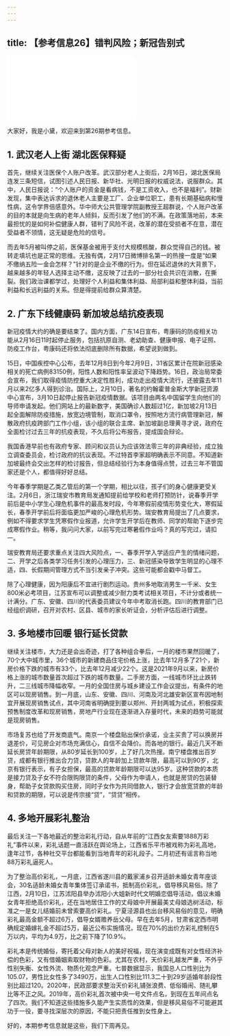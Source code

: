 ```yaml
---
---
---
```

title: 【参考信息26】错判风险；新冠告别式
---




<iframe src="//player.bilibili.com/player.html?&bvid=BV1uY411v7BW&page=1&as_wide=1&high_quality=1&danmaku=1" scrolling="no" border="0" frameborder="no" framespacing="0" allowfullscreen></iframe>




大家好，我是小黛，欢迎来到第26期参考信息。

## 1. 武汉老人上街 湖北医保释疑

首先，继续关注医保个人账户改革。武汉部分老人上街后，2月16日，湖北医保局连发三条短信，试图引述人民日报、新华社、光明日报的权威说法，说服群众。其中，人民日报说：“个人账户的资金是看病钱，不是工资收入，也不是福利”。财新发现，集中表达诉求的退休老人主要是工厂、企业单位职工，患有长期基础病和慢性病，这令学界倍感意外。华中师大公共管理学院副教授王超群说，个人账户改革的目的本就是向生病的老年人倾斜，反而引发了他们的不满。在政策落地前，本来最担忧的是如何补偿健康人群，错判了风险不说，改革的潜在受损者不在意，潜在受益者不领情，这无疑是危险的信号。

而去年5月被叫停之前，医保基金被用于支付大规模核酸，群众觉得自己的钱。被转走填坑也是正常的思维。无独有偶，2月17日微博排名第一的热搜一度是“如果不缴纳五险一金会怎样？”针对的是企业不缴的行为。但在延迟退休的大背景下，越来越多的年轻人选择主动不缴，这反映了过去的一部分社会共识在消散，在撕裂。我们政治课都学过，处理好个人利益和集体利益、局部利益和整体利益，当前利益和长远利益的关系。但是得提前给群众算清楚。

## 2. 广东下线健康码 新加坡总结抗疫表现

新冠疫情大约的确是要结束了。国内方面，广东14日宣布，粤康码的防疫相关功能从2月16日11时起停止服务，包括抗原自测、老幼助查、健康申报、电子证照、防疫工作台，粤康码还将依法彻底删除所有数据，希望说到做到。

15日，中国疾控中心公布，去年12月8日到今年2月9日，31省区累计在院新冠感染相关的死亡病例83150例，阳性人数和阳性率呈波动下降趋势。16日，政治局常委会宣布，我们取得疫情防控重大决定性胜利，成功走出疫情大流行，还披露去年11月以来2亿多人得到诊治。国际上，2月10日，著名的约翰霍普金斯大学新冠资源中心宣布，3月10日起停止报告新冠疫情数据。该项目由两名中国留学生向他们的导师申请发起。他们网站上的最新数字，美国确诊人数超过1亿，新加坡2月13日起全面解除防疫措施，放宽边境管制，取消口罩令，按照地方流行病管理新冠，解散政府抗疫跨部门工作小组，该小组的联合主席、新加坡副总理黄寻才说，政府在全面检讨过去三年的抗疫表现，不久后将公布报告，提成国会辩论。

我国香港早前也有政府专家、顾问和议员认为应该效法零三年的非典经验，成立独立调查委员会，检讨政府的抗议表现。不过特首李家超明确表示不同意。不知道新加坡最终会交出怎样的检讨报告，但总结经验行为本身值得点赞，过去三年不管国家还是个人，都值得好好总结。

今年春季学期是乙类乙管后的第一个学期，相比以往，孩子们的身心健康更受关注。2月6日，浙江瑞安市教育局发通知提前给学校和老师打预防针，说春季开学前后是中小学生心理危机事件的最高发时段，今年寒假前疫情形势变化大，寒假延长，春季开学前后将面临更加严峻的心理危机形势。瑞安教育局提出了几点要求，例如不得要求学生凭寒假作业报道，允许学生开学后在教师、同学的帮助下逐步完成寒假作业。稍等，我问问大家，以前写完过寒暑假作业吗？真的写完过，请扣一。

瑞安教育局还要求重点关注四大风险点，一、春季开学入学适应产生的情绪问题，二、开学之后各类学习任务引发的心理压力，三、新冠感染导致学生明显的心理不适，四、长假期间管理方式不当引发亲子冲突。这些可能都会戳中马督工。

除了心理健康，因为阳康后不宜进行剧烈运动。贵州多地取消男生一千米、女生800米必考项目，江苏宣布可以调整或减少耐力类考试相关项目，不计分或者统一计满分。广东、安徽、四川的代表委员建议今年中考取消长跑。四川的教育部门已经组织调研，召开对农村、区县、城市的家长听证会，分析评估后进行调整。

## 3. 多地楼市回暖 银行延长贷款

继续关注楼市，大力还是会出奇迹，打了各种组合拳后，一月的楼市果然回暖了，70个大中城市里，36个城市的新建商品住宅价格上涨，比去年12月多了21个，新房价格下跌的城市有33个，比去年12月减少22个。这是2021年9月以来，新房价格上涨的城市数量首次超过下跌的城市数量。二手房方面，一线城市环比止跌转升，二三线城市降幅收窄。一月的全国住房与城乡建设工作会议提出，有条件的地区可以现房销售。到一月底，山东、安徽、四川、河南及河北雄安新区宣布因地制宜开展现房销售试点，其中河南省明确提到要以郑州、开封两城为试点，积极探索预售制度改革和现房销售，房地产行业现在逐渐进入存量时代，未来的趋势可能就是现房销售。

市场复苏也给了开发商底气。南京一个楼盘贴出保价承诺，业主买贵了可以换房并退差价，可见房企对市场充满信心，自信不会降价。而各地的银行。最近几天不断延长房贷年龄期限，从80岁延长到100岁，上了好几次热搜。南宁楼盘推出百岁贷，成都有银行推出合力贷，贷款人的年龄加上贷款年限，最高可以到90岁，北京有银行表示，有子女担保，最高的贷款年龄期限可以达95岁。这种贷款的本质是接力贷及子女不符合限购限贷的条件，父母作为申请人，也就是房贷的包装替身，帮助子女贷款购买住房，同时子女作为共同借款人，银行才会放宽贷款的年龄和贷款的期限，可以说是传宗接“贷”，“贷贷”相传。

## 4. 多地开展彩礼整治

最后关注一下各地最近的整治彩礼行动，自从年前的“江西女友索要1888万彩礼”事件以来，彩礼话题一直活跃在舆论场上，江西省乐平市被戏称为彩礼高地，逢年过节，各种社交平台都能看到当地青年的彩礼段子。二月初还有谣言称当地88万彩礼逼死人。

为了整治高价彩礼，一月底，江西省遂川县的戴家浦乡召开适龄未婚女青年座谈会，30名适龄未婚女青年集体签订承诺书，抵制高价彩礼，倡导移风易俗。除了江西，2月10日，江苏沭阳县举办沭阳小大姐新时代文明婚恋倡导活动，倡议未婚女青年拒绝高价彩礼，还在当地居住工作的丈母娘中开展最美丈母娘选树活动，标准之一是女儿结婚前未曾索要高价彩礼。宁夏泾源县也出台移风易俗的意见，明确彩礼最高金额不超过6万，倡导女婿赡养岳父母。早在去年5月，甘肃省定西市明确规定婚嫁礼金不超过5万，最近公布实施情况，现在70%的出价方彩礼控制在5万以内，平均为4.9万，比之前下降了10.9%。

彩礼本是传统婚俗，寄托着父母对新人的美好祝福，现在演变成既有对女性经济补偿的色彩，又有借婚姻索取财物的色彩。尤其在农村，天价彩礼越发严重，不外乎性别失衡、女性外流、物质化观念严重。七普数据显示，我国总人口性别比为105.07，男性比女性多了3490万，出生人口性别比111.3二十到29岁适婚年龄段性别比超过120。2020年，民政部要求整治天价彩礼铺张浪费、低俗婚闹、随礼攀比等不正之风。2019年，高价彩礼首次被中央一号文件点名，到现在五年间点名了四次。我们不知道这些措施多久能产生实质性的效果，但是移风易俗不可能避其功于一役，要寻找深层次的原因，不能只把责任推到女性身上。

好的，本期参考信息就是这些，我们下周再见。
